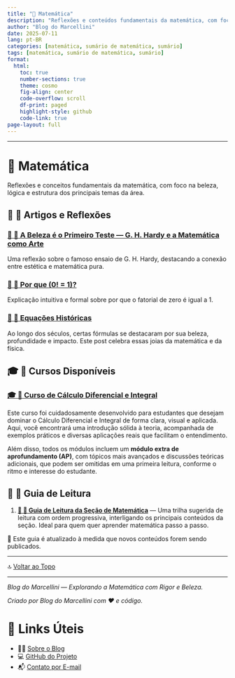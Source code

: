 ```yaml
---
title: "🧮 Matemática"
description: "Reflexões e conteúdos fundamentais da matemática, com foco na beleza, lógica e estrutura dos principais conceitos da área."
author: "Blog do Marcellini"
date: 2025-07-11
lang: pt-BR
categories: [matemática, sumário de matemática, sumário]
tags: [matemática, sumário de matemática, sumário]
format:
  html:
    toc: true
    number-sections: true
    theme: cosmo
    fig-align: center
    code-overflow: scroll
    df-print: paged
    highlight-style: github
    code-link: true
page-layout: full
---
```


---

# 🧮 Matemática

Reflexões e conceitos fundamentais da matemática, com foco na beleza, lógica e estrutura dos principais temas da área.

## 📘 🧮 Artigos e Reflexões

### [📘 🧮 A Beleza é o Primeiro Teste — G. H. Hardy e a Matemática como Arte](beleza-matematica.qmd)
Uma reflexão sobre o famoso ensaio de G. H. Hardy, destacando a conexão entre estética e matemática pura.

### [📘 🧮 Por que \(0! = 1\)?](fatorial-zero.qmd)
Explicação intuitiva e formal sobre por que o fatorial de zero é igual a 1.

### [📘 🧮 Equações Históricas](equacoes-historicas.qmd)
Ao longo dos séculos, certas fórmulas se destacaram por sua beleza, profundidade e impacto. Este post celebra essas joias da matemática e da física.

## 🎓 🧮 Cursos Disponíveis

### [🎓 🧮 Curso de Cálculo Diferencial e Integral](../cursos/matematica/calculo/index.qmd)
Este curso foi cuidadosamente desenvolvido para estudantes que desejam dominar o Cálculo Diferencial e Integral de forma clara, visual e aplicada. Aqui, você encontrará uma introdução sólida à teoria, acompanhada de exemplos práticos e diversas aplicações reais que facilitam o entendimento.

::: {.callout-tip} 

Além disso, todos os módulos incluem um **módulo extra de aprofundamento (AP)**, com tópicos mais avançados e discussões teóricas adicionais, que podem ser omitidas em uma primeira leitura, conforme o ritmo e interesse do estudante.

:::

## 🧭 🧮 Guia de Leitura

1. **[🧭 🧮 Guia de Leitura da Seção de Matemática](guia-matematica.qmd)** — Uma trilha sugerida de leitura com ordem progressiva, interligando os principais conteúdos da seção. Ideal para quem quer aprender matemática passo a passo.

📌 Este guia é atualizado à medida que novos conteúdos forem sendo publicados.

---

🔝 [Voltar ao Topo](index.qmd)

---

*Blog do Marcellini — Explorando a Matemática com Rigor e Beleza.*

:::{.callout-note}
*Criado por Blog do Marcellini com ❤️ e código.*
:::

# 🔗 Links Úteis

- 🧑‍🏫 [Sobre o Blog](../../posts/pessoal/sobre-o-blog.qmd)
- 💻 <a href="https://github.com/marcellini-celso/blog-marcellini-V2.git" target="_blank">GitHub do Projeto</a>
- 📬 [Contato por E-mail](mailto:prof.marcellini@gmail.com)

